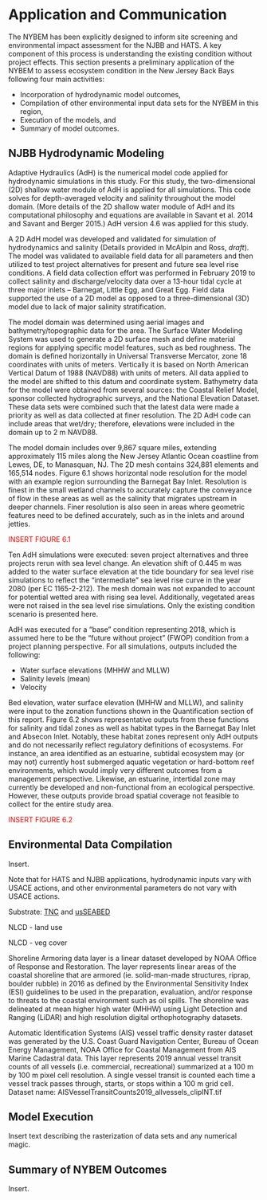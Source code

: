 #  Application and Communication


The NYBEM has been explicitly designed to inform site screening and environmental impact assessment for the NJBB and HATS. A key component of this process is understanding the existing condition without project effects. This section presents a preliminary application of the NYBEM to assess ecosystem condition in the New Jersey Back Bays following four main activities:  

- Incorporation of hydrodynamic model outcomes,  
- Compilation of other environmental input data sets for the NYBEM in this region,  
- Execution of the models, and  
- Summary of model outcomes.

## NJBB Hydrodynamic Modeling


Adaptive Hydraulics (AdH) is the numerical model code applied for hydrodynamic simulations in this study. For this study, the two-dimensional (2D) shallow water module of AdH is applied for all simulations. This code solves for depth-averaged velocity and salinity throughout the model domain. (More details of the 2D shallow water module of AdH and its computational philosophy and equations are available in Savant et al. 2014 and Savant and Berger 2015.) AdH version 4.6 was applied for this study.

A 2D AdH model was developed and validated for simulation of hydrodynamics and salinity (Details provided in McAlpin and Ross, _draft_). The model was validated to available field data for all parameters and then utilized to test project alternatives for present and future sea level rise conditions. A field data collection effort was performed in February 2019 to collect salinity and discharge/velocity data over a 13-hour tidal cycle at three major inlets – Barnegat, Little Egg, and Great Egg. Field data supported the use of a 2D model as opposed to a three-dimensional (3D) model due to lack of major salinity stratification.

The model domain was determined using aerial images and bathymetry/topographic data for the area. The Surface Water Modeling System was used to generate a 2D surface mesh and define material regions for applying specific model features, such as bed roughness. The domain is defined horizontally in Universal Transverse Mercator, zone 18 coordinates with units of meters. Vertically it is based on North American Vertical Datum of 1988 (NAVD88) with units of meters. All data applied to the model are shifted to this datum and coordinate system. Bathymetry data for the model were obtained from several sources: the Coastal Relief Model, sponsor collected hydrographic surveys, and the National Elevation Dataset. These data sets were combined such that the latest data were made a priority as well as data collected at finer resolution. The 2D AdH code can include areas that wet/dry; therefore, elevations were included in the domain up to 2 m NAVD88.

The model domain includes over 9,867 square miles, extending approximately 115 miles along the New Jersey Atlantic Ocean coastline from Lewes, DE, to Manasquan, NJ. The 2D mesh contains 324,881 elements and 165,514 nodes. Figure 6.1 shows horizontal node resolution for the model with an example region surrounding the Barnegat Bay Inlet. Resolution is finest in the small wetland channels to accurately capture the conveyance of flow in these areas as well as the salinity that migrates upstream in deeper channels. Finer resolution is also seen in areas where geometric features need to be defined accurately, such as in the inlets and around jetties. 

<span style="color: red;">INSERT FIGURE 6.1</span>

Ten AdH simulations were executed: seven project alternatives and three projects rerun with sea level change. An elevation shift of 0.445 m was added to the water surface elevation at the tide boundary for sea level rise simulations to reflect the "intermediate" sea level rise curve in the year 2080 (per EC 1165-2-212). The mesh domain was not expanded to account for potential wetted area with rising sea level. Additionally, vegetated areas were not raised in the sea level rise simulations. Only the existing condition scenario is presented here.

AdH was executed for a "base" condition representing 2018, which is assumed here to be the "future without project" (FWOP) condition from a project planning perspective. For all simulations, outputs included the following:  

- Water surface elevations (MHHW and MLLW)  
- Salinity levels (mean)  
- Velocity

Bed elevation, water surface elevation (MHHW and MLLW), and salinity were input to the zonation functions shown in the Quantification section of this report. Figure 6.2 shows representative outputs from these functions for salinity and tidal zones as well as habitat types in the Barnegat Bay Inlet and Absecon Inlet. Notably, these habitat zones represent only AdH outputs and do not necessarily reflect regulatory definitions of ecosystems. For instance, an area identified as an estuarine, subtidal ecosystem may (or may not) currently host submerged aquatic vegetation or hard-bottom reef environments, which would imply very different outcomes from a management perspective. Likewise, an estuarine, intertidal zone may currently be developed and non-functional from an ecological perspective. However, these outputs provide broad spatial coverage not feasible to collect for the entire study area. 

<span style="color: red;">INSERT FIGURE 6.2</span>


## Environmental Data Compilation

Insert.

Note that for HATS and NJBB applications, hydrodynamic inputs vary with USACE actions, and other environmental parameters do not vary with USACE actions.

Substrate: [TNC](https://maps.coastalresilience.org/newjersey/#) and [usSEABED](https://www.usgs.gov/programs/cmhrp/science/usseabed)

NLCD - land use

NLCD - veg cover

Shoreline Armoring data layer is a linear dataset developed by NOAA Office of Response and Restoration.   The layer represents linear areas of the coastal shoreline that are armored (ie. solid-man-made structures, riprap, boulder rubble) in 2016 as defined by the Environmental Sensitivity Index (ESI) guidelines to be used in the preparation, evaluation, and/or response to threats to the coastal environment such as oil spills. The shoreline was delineated at mean higher high water (MHHW) using Light Detection and Ranging (LiDAR) and high resolution digital orthophotography datasets.


Automatic Identification Systems (AIS) vessel traffic density raster dataset was generated by the U.S. Coast Guard Navigation Center, Bureau of Ocean Energy Management, NOAA Office for Coastal Management from AIS Marine Cadastral data. This layer represents 2019 annual vessel transit counts of all vessels (i.e. commercial, recreational) summarized at a 100 m by 100 m pixel cell resolution. A single vessel transit is counted each time a vessel track passes through, starts, or stops within a 100 m grid cell.  Dataset name:  AISVesselTransitCounts2019_allvessels_clipINT.tif 



## Model Execution

Insert text describing the rasterization of data sets and any numerical magic.


## Summary of NYBEM Outcomes

Insert.
